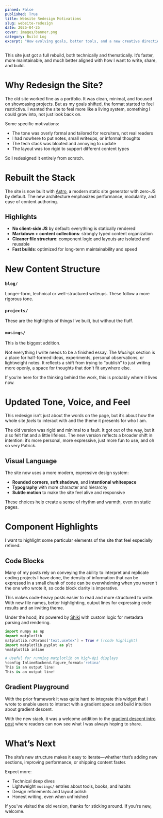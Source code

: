 ```yaml
---
pinned: False
published: True
title: Website Redesign Motivations
slug: website-redesign
date: 2025-04-25
cover: images/banner.png
category: Build Log
excerpt: "How evolving goals, better tools, and a new creative direction led to a full-site redesign."
---
```



This site just got a full rebuild, both technically and thematically. It’s faster, more maintainable, and much better aligned with how I want to write, share, and build.

# Why Redesign the Site?

The old site worked fine as a portfolio. It was clean, minimal, and focused on showcasing projects. But as my goals shifted, the format started to feel restrictive. I wanted the site to feel more like a living system, something I could grow into, not just look back on.

Some specific motivations:

- The tone was overly formal and tailored for recruiters, not real readers
- I had nowhere to put notes, small writeups, or informal thoughts
- The tech stack was bloated and annoying to update
- The layout was too rigid to support different content types

So I redesigned it entirely from scratch.

# Rebuilt the Stack

The site is now built with [Astro](https://astro.build/), a modern static site generator with zero-JS by default. The new architecture emphasizes performance, modularity, and ease of content authoring.

## Highlights

- **No client-side JS** by default: everything is statically rendered
- **Markdown + content collections**: strongly typed content organization
- **Cleaner file structure**: component logic and layouts are isolated and reusable
- **Fast builds**: optimized for long-term maintainability and speed

# New Content Structure

### `blog/`

Longer-form, technical or well-structured writeups. These follow a more rigorous tone.

### `projects/`

These are the highlights of things I’ve built, but without the fluff.

### `musings/`

This is the biggest addition.

Not everything I write needs to be a finished essay. The *Musings* section is a place for half-formed ideas, experiments, personal observations, or lightweight notes. It reflects a shift from trying to “publish” to just writing more openly, a space for thoughts that don't fit anywhere else.

If you’re here for the thinking behind the work, this is probably where it lives now.

# Updated Tone, Voice, and Feel

This redesign isn’t just about the words on the page, but it’s about how the whole site *feels* to interact with and the theme it presents for who I am.

The old version was rigid and minimal to a fault. It got out of the way, but it also felt flat and a little lifeless. The new version reflects a broader shift in intention: it’s more personal, more expressive, just more fun to use, and oh so very Patrick.

## Visual Language

The site now uses a more modern, expressive design system:

- **Rounded corners**, **soft shadows**, and **intentional whitespace**
- **Typography** with more character and hierarchy
- **Subtle motion** to make the site feel alive and responsive

These choices help create a sense of rhythm and warmth, even on static pages.

# Component Highlights

I want to highlight some particular elements of the site that feel especially refined.

## Code Blocks

Many of my posts rely on conveying the ability to interpret and replicate coding projects I have done, the density of information that can be expressed in a small chunk of code can be overwhelming when you weren't the one who wrote it, so code block clarity is imperative.

This makes code-heavy posts easier to read and more structured to write. With new file names, better highlighting, output lines for expressing code results and an inviting theme.

Under the hood, it’s powered by [Shiki](https://shiki.style/) with custom logic for metadata parsing and rendering.

```python output=2 file=test.py
import numpy as np
import matplotlib
matplotlib.rcParams['text.usetex'] = True # [!code highlight]
import matplotlib.pyplot as plt
%matplotlib inline

# Useful for running matplotlib on high-dpi displays
%config InlineBackend.figure_format='retina'
This is an output line!
This is an output line!
```

## Gradient Playground

With the prior framework it was quite hard to integrate this widget that I wrote to enable users to interact with a gradient space and build intuition about gradient descent.

With the new stack, it was a welcome addition to the [gradient descent intro post](/blog/neural-net-gradient-descent#gradient-playground) where readers can now see what I was always hoping to share.

<PostVideo video={playground} alt="Example Interactions"/>

# What’s Next

The site’s new structure makes it easy to iterate—whether that’s adding new sections, improving performance, or shipping content faster.

Expect more:

- Technical deep dives
- Lightweight `musings/` entries about tools, books, and habits
- Design refinements and layout polish
- Honest writing, even when unfinished

If you've visited the old version, thanks for sticking around. If you're new, welcome.
